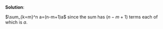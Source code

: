 
\color{blue}

**Solution**:

 $\sum_{k=m}^n a=(n-m+1)a$ since the sum has $(n-m+1)$ terms each of which is $a$. 

\color{black}


